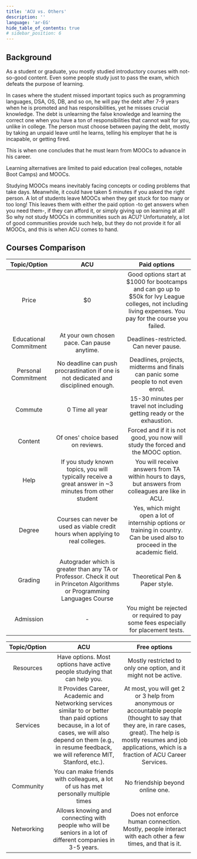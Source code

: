 ```yaml
---
title: 'ACU vs. Others'
description: ''
language: 'ar-EG'
hide_table_of_contents: true
# sidebar_position: 6
---
```


## Background

As a student or graduate, you mostly studied introductory courses with not-so-good content. Even some people study just to pass the exam, which defeats the purpose of learning.

In cases where the student missed important topics such as programming languages, DSA, OS, DB, and so on, he will pay the debt after 7-9 years when he is promoted and has responsibilities, yet he misses crucial knowledge. The debt is unlearning the false knowledge and learning the correct one when you have a ton of responsibilities that cannot wait for you, unlike in college. The person must choose between paying the debt, mostly by taking an unpaid leave until he learns, telling his employer that he is incapable, or getting fired.

This is when one concludes that he must learn from MOOCs to advance in his career.

Learning alternatives are limited to paid education (real colleges, notable Boot Camps) and MOOCs.

Studying MOOCs means inevitably facing concepts or coding problems that take days. Meanwhile, it could have taken 5 minutes if you asked the right person. A lot of students leave MOOCs when they get stuck for too many or too long! This leaves them with either the paid option -to get answers when you need them-, if they can afford it, or simply giving up on learning at all! So why not study MOOCs in communities such as ACU? Unfortunately, a lot of good communities provide such help, but they do not provide it for all MOOCs, and this is when ACU comes to hand.

## Courses Comparison

|      Topic/Option      |                                                            ACU                                                             |                                                                        Paid options                                                                        |
| :--------------------: | :------------------------------------------------------------------------------------------------------------------------: | :--------------------------------------------------------------------------------------------------------------------------------------------------------: |
|         Price          |                                                             $0                                                             | Good options start at $1000 for bootcamps and can go up to $50k for Ivy League colleges, not including living expenses. You pay for the course you failed. |
| Educational Commitment |                                        At your own chosen pace. Can pause anytime.                                         |                                                           Deadlines-restricted. Can never pause.                                                           |
|  Personal Commitment   |                    No deadline can push procrastination if one is not dedicated and disciplined enough.                    |                                     Deadlines, projects, midterms and finals can panic some people to not even enrol.                                      |
|        Commute         |                                                      0 Time all year                                                       |                                          15-30 minutes per travel not including getting ready or the exhaustion.                                           |
|        Content         |                                             Of ones' choice based on reviews.                                              |                                      Forced and if it is not good, you now will study the forced and the MOOC option.                                      |
|          Help          |           If you study known topics, you will typically receive a great answer in ~3 minutes from other student            |                            You will receive answers from TA within hours to days, but answers from colleagues are like in ACU.                             |
|         Degree         |                      Courses can never be used as viable credit hours when applying to real colleges.                      |                Yes, which might open a lot of internship options or training in country. Can be used also to proceed in the academic field.                |
|        Grading         | Autograder which is greater than any TA or Professor. Check it out in Princeton Algorithms or Programming Languages Course |                                                               Theoretical Pen & Paper style.                                                               |
|       Admission        |                                                             -                                                              |                                     You might be rejected or required to pay some fees especially for placement tests.                                     |

| Topic/Option |                                                                                                          ACU                                                                                                           |                                                                                                       Free options                                                                                                        |
| :----------: | :--------------------------------------------------------------------------------------------------------------------------------------------------------------------------------------------------------------------: | :-----------------------------------------------------------------------------------------------------------------------------------------------------------------------------------------------------------------------: |
|  Resources   |                                                                       Have options. Most options have active people studying that can help you.                                                                        |                                                                             Mostly restricted to only one option, and it might not be active.                                                                             |
|   Services   | It Provides Career, Academic and Networking services similar to or better than paid options because, in a lot of cases, we will also depend on them (e.g., in resume feedback, we will reference MIT, Stanford, etc.). | At most, you will get 2 or 3 help from anonymous or accountable people (thought to say that they are, in rare cases, great). The help is mostly resumes and job applications, which is a fraction of ACU Career Services. |
|  Community   |                                                                  You can make friends with colleagues, a lot of us has met personally multiple times                                                                   |                                                                                             No friendship beyond online one.                                                                                              |
|  Networking  |                                                      Allows knowing and connecting with people who will be seniors in a lot of different companies in 3-5 years.                                                       |                                                          Does not enforce human connection. Mostly, people interact with each other a few times, and that is it.                                                          |
